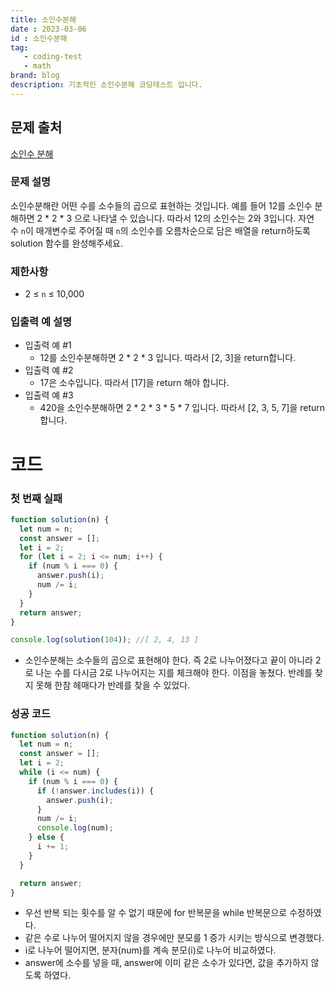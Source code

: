---
title: 소인수분해
date : 2023-03-06
id : 소인수분해
tag: 
   - coding-test
   - math
brand: blog
description: 기초적인 소인수분해 코딩테스트 입니다.
---

## 문제 출처
<a href="https://school.programmers.co.kr/learn/courses/30/lessons/120852" target="_blank" className="source">소인수 분해</a>

### 문제 설명

소인수분해란 어떤 수를 소수들의 곱으로 표현하는 것입니다. 예를 들어 12를 소인수 분해하면 2 * 2 * 3 으로 나타낼 수 있습니다. 따라서 12의 소인수는 2와 3입니다. 자연수 `n`이 매개변수로 주어질 때 `n`의 소인수를 오름차순으로 담은 배열을 return하도록 solution 함수를 완성해주세요.

### 제한사항

- 2 ≤ `n` ≤ 10,000

### 입출력 예 설명

- 입출력 예 #1
    - 12를 소인수분해하면 2 * 2 * 3 입니다. 따라서 [2, 3]을 return합니다.
- 입출력 예 #2
    - 17은 소수입니다. 따라서 [17]을 return 해야 합니다.
- 입출력 예 #3
    - 420을 소인수분해하면 2 * 2 * 3 * 5 * 7 입니다. 따라서 [2, 3, 5, 7]을 return합니다.

# 코드

### 첫 번째 실패

```jsx
function solution(n) {
  let num = n;
  const answer = [];
  let i = 2;
  for (let i = 2; i <= num; i++) {
    if (num % i === 0) {
      answer.push(i);
      num /= i;
    }
  }
  return answer;
}

console.log(solution(104)); //[ 2, 4, 13 ]
```

- 소인수분해는  소수들의 곱으로 표현해야 한다. 즉 2로 나누어졌다고 끝이 아니라 2로 나눈 수를 다시금 2로 나누어지는 지를 체크해야 한다. 이점을 놓쳤다. 반례를 찾지 못해 한참 헤매다가 반례를 찾을 수 있었다.

### 성공 코드

```jsx
function solution(n) {
  let num = n;
  const answer = [];
  let i = 2;
  while (i <= num) {
    if (num % i === 0) {
      if (!answer.includes(i)) {
        answer.push(i);
      }
      num /= i;
      console.log(num);
    } else {
      i += 1;
    }
  }

  return answer;
}
```

- 우선 반복 되는 횟수를 알 수 없기 때문에 for 반복문을 while 반복문으로 수정하였다.
- 같은 수로 나누어 떨어지지 않을 경우에만 분모를 1 증가 시키는 방식으로 변경했다.
- i로 나누어 떨어지면, 분자(num)를 계속 분모(i)로 나누어 비교하였다.
- answer에 소수를 넣을 때, answer에 이미 같은 소수가 있다면, 값을 추가하지 않도록 하였다.